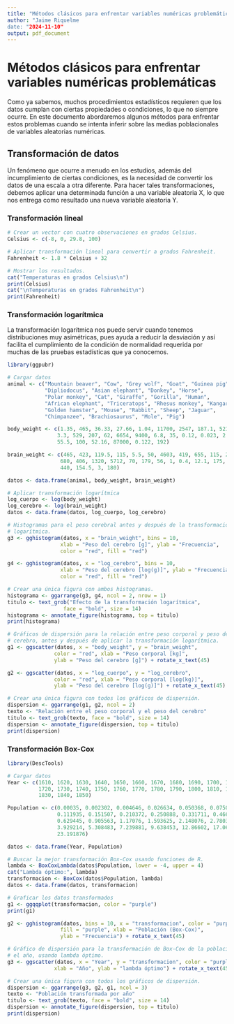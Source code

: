 ```yaml
---
title: "Métodos clásicos para enfrentar variables numéricas problemáticas"
author: "Jaime Riquelme
date: "2024-11-10"
output: pdf_document
---
```


# Métodos clásicos para enfrentar variables numéricas problemáticas

Como ya sabemos, muchos procedimientos estadísticos requieren que los datos cumplan con ciertas propiedades o condiciones, lo que no siempre ocurre. En este documento abordaremos algunos métodos para enfrentar estos problemas cuando se intenta inferir sobre las medias poblacionales de variables aleatorias numéricas.

## Transformación de datos

Un fenómeno que ocurre a menudo en los estudios, además del incumplimiento de ciertas condiciones, es la necesidad de convertir los datos de una escala a otra diferente. Para hacer tales transformaciones, debemos aplicar una determinada función a una variable aleatoria X, lo que nos entrega como resultado una nueva variable aleatoria Y.

### Transformación lineal

```r
# Crear un vector con cuatro observaciones en grados Celsius.
Celsius <- c(-8, 0, 29.8, 100)

# Aplicar transformación lineal para convertir a grados Fahrenheit.
Fahrenheit <- 1.8 * Celsius + 32

# Mostrar los resultados.
cat("Temperaturas en grados Celsius\n")
print(Celsius)
cat("\nTemperaturas en grados Fahrenheit\n")
print(Fahrenheit)
```

### Transformación logarítmica

La transformación logarítmica nos puede servir cuando tenemos distribuciones muy asimétricas, pues ayuda a reducir la desviación y así facilita el cumplimiento de la condición de normalidad requerida por muchas de las pruebas estadísticas que ya conocemos.

```r
library(ggpubr)

# Cargar datos
animal <- c("Mountain beaver", "Cow", "Grey wolf", "Goat", "Guinea pig",
            "Dipliodocus", "Asian elephant", "Donkey", "Horse",
            "Polar monkey", "Cat", "Giraffe", "Gorilla", "Human",
            "African elephant", "Triceratops", "Rhesus monkey", "Kangaroo",
            "Golden hamster", "Mouse", "Rabbit", "Sheep", "Jaguar",
            "Chimpanzee", "Brachiosaurus", "Mole", "Pig")

body_weight <- c(1.35, 465, 36.33, 27.66, 1.04, 11700, 2547, 187.1, 521, 10,
                3.3, 529, 207, 62, 6654, 9400, 6.8, 35, 0.12, 0.023, 2.5,
                55.5, 100, 52.16, 87000, 0.122, 192)

brain_weight <- c(465, 423, 119.5, 115, 5.5, 50, 4603, 419, 655, 115, 25.6,
                 680, 406, 1320, 5712, 70, 179, 56, 1, 0.4, 12.1, 175, 157,
                 440, 154.5, 3, 180)

datos <- data.frame(animal, body_weight, brain_weight)

# Aplicar transformación logarítmica
log_cuerpo <- log(body_weight)
log_cerebro <- log(brain_weight)
datos <- data.frame(datos, log_cuerpo, log_cerebro)

# Histogramas para el peso cerebral antes y después de la transformación
# logarítmica.
g3 <- gghistogram(datos, x = "brain_weight", bins = 10,
                 xlab = "Peso del cerebro [g]", ylab = "Frecuencia",
                 color = "red", fill = "red")

g4 <- gghistogram(datos, x = "log_cerebro", bins = 10,
                 xlab = "Peso del cerebro [log(g)]", ylab = "Frecuencia",
                 color = "red", fill = "red")

# Crear una única figura con ambos histogramas.
histograma <- ggarrange(g3, g4, ncol = 2, nrow = 1)
titulo <- text_grob("Efecto de la transformación logarítmica",
                  face = "bold", size = 14)
histograma <- annotate_figure(histograma, top = titulo)
print(histograma)

# Gráficos de dispersión para la relación entre peso corporal y peso del
# cerebro, antes y después de aplicar la transformación logarítmica.
g1 <- ggscatter(datos, x = "body_weight", y = "brain_weight",
               color = "red", xlab = "Peso corporal [kg]",
               ylab = "Peso del cerebro [g]") + rotate_x_text(45)

g2 <- ggscatter(datos, x = "log_cuerpo", y = "log_cerebro",
               color = "red", xlab = "Peso corporal [log(kg)]",
               ylab = "Peso del cerebro [log(g)]") + rotate_x_text(45)

# Crear una única figura con todos los gráficos de dispersión.
dispersion <- ggarrange(g1, g2, ncol = 2)
texto <- "Relación entre el peso corporal y el peso del cerebro"
titulo <- text_grob(texto, face = "bold", size = 14)
dispersion <- annotate_figure(dispersion, top = titulo)
print(dispersion)
```

### Transformación Box-Cox

```r
library(DescTools)

# Cargar datos
Year <- c(1610, 1620, 1630, 1640, 1650, 1660, 1670, 1680, 1690, 1700, 1710,
          1720, 1730, 1740, 1750, 1760, 1770, 1780, 1790, 1800, 1810, 1820,
          1830, 1840, 1850)

Population <- c(0.00035, 0.002302, 0.004646, 0.026634, 0.050368, 0.075058,
                0.111935, 0.151507, 0.210372, 0.250888, 0.331711, 0.466185,
                0.629445, 0.905563, 1.17076, 1.593625, 2.148076, 2.780369,
                3.929214, 5.308483, 7.239881, 9.638453, 12.86602, 17.069453,
                23.191876)

datos <- data.frame(Year, Population)

# Buscar la mejor transformación Box-Cox usando funciones de R.
lambda <- BoxCoxLambda(datos$Population, lower = -4, upper = 4)
cat("Lambda óptimo:", lambda)
transformacion <- BoxCox(datos$Population, lambda)
datos <- data.frame(datos, transformacion)

# Graficar los datos transformados
g1 <- ggqqplot(transformacion, color = "purple")
print(g1)

g2 <- gghistogram(datos, bins = 10, x = "transformacion", color = "purple",
                 fill = "purple", xlab = "Población (Box-Cox)",
                 ylab = "Frecuencia") + rotate_x_text(45)

# Gráfico de dispersión para la transformación de Box-Cox de la población y
# el año, usando lambda óptimo.
g3 <- ggscatter(datos, x = "Year", y = "transformacion", color = "purple",
               xlab = "Año", ylab = "lambda óptimo") + rotate_x_text(45)

# Crear una única figura con todos los gráficos de dispersión.
dispersion <- ggarrange(g3, g2, g1, ncol = 3)
texto <- "Población transformada por año"
titulo <- text_grob(texto, face = "bold", size = 14)
dispersion <- annotate_figure(dispersion, top = titulo)
print(dispersion)
```